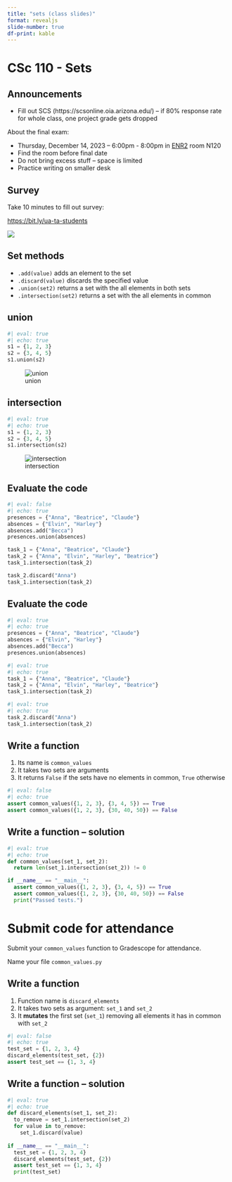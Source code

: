 ```yaml
---
title: "sets (class slides)"
format: revealjs
slide-number: true
df-print: kable
---
```


# CSc 110 - Sets

## Announcements

*	Fill out SCS (https://scsonline.oia.arizona.edu/) – if 80% response rate for whole class, one project grade gets dropped

About the final exam:

-   Thursday, December 14, 2023 – 6:00pm - 8:00pm in [ENR2](https://maps.app.goo.gl/RiDaC9Np7M8LVPYZ7) room N120 
-   Find the room before final date
-   Do not bring excess stuff – space is limited
-   Practice writing on smaller desk

## Survey

Take 10 minutes to fill out survey:

<https://bit.ly/ua-ta-students>

![](images/ta-felix-survey.png)


## Set methods

-   `.add(value)` adds an element to the set
-   `.discard(value)` discards the specified value
-   `.union(set2)` returns a set with the all elements in both sets
-   `.intersection(set2)` returns a set with the all elements in common

## union

```python
#| eval: true
#| echo: true
s1 = {1, 2, 3}
s2 = {3, 4, 5}
s1.union(s2)
```

![union](images/union.png)

## intersection

```python
#| eval: true
#| echo: true
s1 = {1, 2, 3}
s2 = {3, 4, 5}
s1.intersection(s2)
```

![intersection](images/intersection.png)

## Evaluate the code

```python
#| eval: false
#| echo: true
presences = {"Anna", "Beatrice", "Claude"}
absences = {"Elvin", "Harley"}
absences.add("Becca")
presences.union(absences)

task_1 = {"Anna", "Beatrice", "Claude"}
task_2 = {"Anna", "Elvin", "Harley", "Beatrice"}
task_1.intersection(task_2)

task_2.discard("Anna")
task_1.intersection(task_2)
```

## Evaluate the code

```python
#| eval: true
#| echo: true
presences = {"Anna", "Beatrice", "Claude"}
absences = {"Elvin", "Harley"}
absences.add("Becca")
presences.union(absences)
```

```python
#| eval: true
#| echo: true
task_1 = {"Anna", "Beatrice", "Claude"}
task_2 = {"Anna", "Elvin", "Harley", "Beatrice"}
task_1.intersection(task_2)
```

```python
#| eval: true
#| echo: true
task_2.discard("Anna")
task_1.intersection(task_2)
```

## Write a function

1.  Its name is `common_values`
2.  It takes two sets are arguments
3.  It returns `False` if the sets have no elements in common, `True` otherwise

```python
#| eval: false
#| echo: true
assert common_values({1, 2, 3}, {3, 4, 5}) == True
assert common_values({1, 2, 3}, {30, 40, 50}) == False
```



## Write a function -- solution

```python
#| eval: true
#| echo: true
def common_values(set_1, set_2):
  return len(set_1.intersection(set_2)) != 0

if __name__ == "__main__":
  assert common_values({1, 2, 3}, {3, 4, 5}) == True
  assert common_values({1, 2, 3}, {30, 40, 50}) == False
  print("Passed tests.")
```

# Submit code for attendance

Submit your `common_values` function to Gradescope for attendance.

Name your file `common_values.py`

## Write a function

1.  Function name is `discard_elements`
2.  It takes two sets as argument: `set_1` and `set_2`
3.  It **mutates** the first set (`set_1`) removing all elements it has in common with `set_2`

```python
#| eval: false
#| echo: true
test_set = {1, 2, 3, 4}
discard_elements(test_set, {2})
assert test_set == {1, 3, 4}
```

## Write a function -- solution

```python
#| eval: true
#| echo: true
def discard_elements(set_1, set_2):
  to_remove = set_1.intersection(set_2)
  for value in to_remove:
    set_1.discard(value)
    
if __name__ == "__main__":
  test_set = {1, 2, 3, 4}
  discard_elements(test_set, {2})
  assert test_set == {1, 3, 4}
  print(test_set)
```
